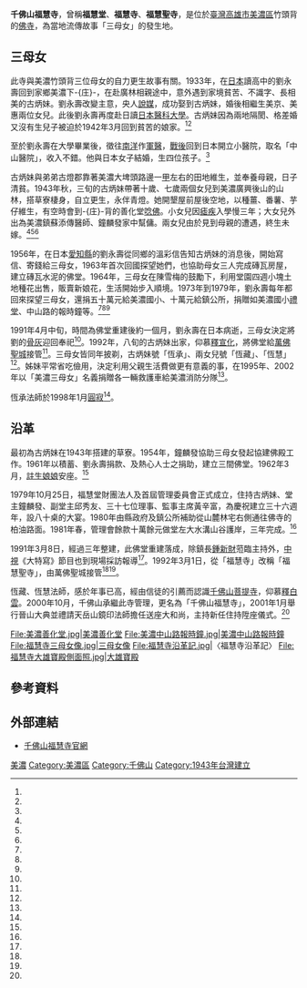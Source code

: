 {{Coord|22.922239|120.558473|display=title}}
{{東亞廟宇
| name = 千佛山福慧寺
| img =File:福慧寺大雄寶殿正面照.jpg
| img_capt = 千佛山福慧寺大雄寶殿 
| image_width = 250px
| location = {{ROC-TWN}}[[高雄市|高雄市]][[美濃區|美濃區]]興隆里興隆3街150巷26號<ref name="張慧意"/><ref name="寺院景觀"/>
| god = [[觀世音菩薩|觀世音菩薩]]
| type = 
| struct = 
| open_year = {{TWN-JPN}}昭和十八年（1943年）
| cere_date =
|}}
'''千佛山福慧寺'''，曾稱'''福慧堂'''、'''福慧寺'''、'''福慧聖寺'''，是位於[[臺灣|臺灣]][[高雄市|高雄市]][[美濃區|美濃區]]竹頭背的[[佛寺|佛寺]]，為當地流傳故事「三母女」的發生地。

== 三母女 ==
此寺與美濃竹頭背三位母女的自力更生故事有關。1933年，在[[日本|日本]]讀高中的劉永壽回到家鄉美濃下-{庄}-，在赴廣林相親途中，意外遇到家境貧苦、不識字、長相美的古炳妹。劉永壽改變主意，央人[[說媒|說媒]]，成功娶到古炳妹，婚後相繼生美京、美惠兩位女兒。此後劉永壽再度赴日讀[[日本醫科大學|日本醫科大學]]。古炳妹因為兩地隔閡、格差婚又沒有生兒子被迫於1942年3月回到貧苦的娘家。<ref name="竹頭背"/><ref name="心法265"/>

至於劉永壽在大學畢業後，徵往[[南洋|南洋]]作[[軍醫|軍醫]]，[[戰後|戰後]]回到日本開立小醫院，取名「中山醫院」，收入不錯。他與日本女子結婚，生四位孩子。<ref name="心法265"/>

古炳妹與弟弟古燈郡靠著美濃大埤頭路邊一[[甲_(單位)|甲]]左右的田地維生，並奉養母親，日子清貧。1943年秋，三旬的古炳妹帶著十歲、七歲兩個女兒到美濃廣興後山的山林，搭草寮棲身，自立更生，永伴青燈。她開墾屋前屋後空地，以種薑、番薯、芋仔維生，有空時會到-{庄}-背的善化堂[[唸佛|唸佛]]。小女兒因[[瘧疾|瘧疾]]入學慢三年；大女兒外出為美濃鎮蘇添傳醫師、鐘麟發家中幫傭。兩女兒由於見到母親的遭遇，終生未嫁。<ref name="竹頭背"/><ref name="心法265"/><ref name="心法266"/>

1956年，在日本[[愛知縣|愛知縣]]的劉永壽從同鄉的溫彩信告知古炳妹的消息後，開始寫信、寄錢給三母女，1963年首次回國探望她們，也協助母女三人完成磚瓦房屋，建立磚瓦水泥的佛堂。1964年，三母女在陳雪梅的鼓勵下，利用堂園四週小塊土地種花出售，販賣新娘花，生活開始步入順境。1973年到1979年，劉永壽每年都回來探望三母女，還捐五十萬元給美濃國小、十萬元給鎮公所，捐贈如美濃國小[[禮堂|禮堂]]、中山路的報時鐘等。<ref name="竹頭背"/><ref name="心法265"/><ref name="心法266"/>

1991年4月中旬，時間為佛堂重建後約一個月，劉永壽在日本病逝，三母女決定將劉的[[骨灰|骨灰]]迎回奉祀<ref name="竹頭背"/>。1992年，八旬的古炳妹出家，仰慕[[釋宣化|釋宣化]]，將佛堂給[[萬佛聖城|萬佛聖城]]接管<ref name="心法263"/>。三母女皆同年披剃，古炳妹號「恆承」、兩女兒號「恆藏」、「恆慧」<ref name="寺院景觀"/>。姊妹平常省吃儉用，決定利用父親生活費做更有意義的事，在1995年、2002年以「美濃三母女」名義捐贈各一輛救護車給美濃消防分隊<ref name="林享禎"/>。

恆承法師於1998年1月[[圓寂|圓寂]]<ref name="寺院景觀"/>。

== 沿革 ==
最初為古炳妹在1943年搭建的草寮。1954年，鐘麟發協助三母女發起協建佛殿工作。1961年以積蓄、劉永壽捐款、及熱心人士之捐助，建立三間佛堂。1962年3月，[[註生娘娘|註生娘娘]]安座。<ref name="心法266"/>

1979年10月25日，福慧堂財團法人及首屆管理委員會正式成立，住持古炳妹、堂主鐘麟發、副堂主邱秀友、三十七位理事、監事主席黃辛富，為慶祝建立三十六週年，設八十桌的大宴。1980年由縣政府及鎮公所補助從山麓林宅右側通往佛寺的柏油路面。1981年春，管理會餘款十萬餘元做堂左大水溝山谷護岸，三年完成。<ref name="心法266"/>

1991年3月8日，經過三年整建，此佛堂重建落成，除鎮長[[鍾新財|鍾新財]]蒞臨主持外，[[中視|中視]]《大特寫》節目也到現場採訪報導<ref name="竹頭背"/>。1992年3月1日，從「福慧寺」改稱「福慧聖寺」，由萬佛聖城接管<ref name="心法266"/><ref name="心法263"/>。

恆藏、恆慧法師，感於年事已高，經由信徒的引薦而認識[[千佛山菩提寺|千佛山菩提寺]]，仰慕[[釋白雲|釋白雲]]。2000年10月，千佛山承繼此寺管理，更名為「千佛山福慧寺」，2001年1月舉行晉山大典並禮請天岳山鏡印法師擔任送座大和尚，主持新任住持陞座儀式。<ref name="寺院景觀"/>

<gallery>
File:美濃善化堂.jpg|美濃善化堂
File:美濃中山路報時鐘.jpg|美濃中山路報時鐘
File:福慧寺三母女像.jpg|三母女像
File:福慧寺沿革記.jpg|〈福慧寺沿革記〉
File:福慧寺大雄寶殿側面照.jpg|大雄寶殿
</gallery>
{{Portal box|高雄|佛教}}

== 參考資料 ==
{{Reflist|1|refs=

<ref name="林享禎">{{Cite news|url=|title=出家姊妹 集資捐贈救護車|author=林享禎|language=zh-tw|publisher=《聯合報》|date=2002-08-15|accessdate=}}</ref>

<ref name="寺院景觀">{{Cite web|url=http://www.chiefsun.org.tw/family/01_about/01_detail.php?Md=6&Id=2&Id=15|author=|title=寺院景觀|language=zh-tw|publisher=千佛山福慧寺|date=|accessdate=2016-10-05|deadurl=yes|archiveurl=https://web.archive.org/web/20161014012727/http://www.chiefsun.org.tw/family/01_about/01_detail.php?Md=6&Id=2&Id=15|archivedate=2016-10-14}}</ref>

<ref name="張慧意">{{Cite web|url=http://templevisit.org/%E5%8F%B0%E7%81%A3%E5%AF%BA%E5%BB%9F%E9%80%9A%E8%A8%8A%E9%8C%84%5C%E9%AB%98%E9%9B%84%E7%B8%A3%E7%BE%8E%E6%BF%83%E9%8E%AE.htm|author=張慧意|title=【高雄縣美濃鎮】寺廟一覽表|language=zh-tw|publisher=古今寺廟巡禮|date=|accessdate=2016-10-05|archive-date=2016-10-13|archive-url=https://archive.is/20161013202940/http://templevisit.org/%E5%8F%B0%E7%81%A3%E5%AF%BA%E5%BB%9F%E9%80%9A%E8%A8%8A%E9%8C%84%5C%E9%AB%98%E9%9B%84%E7%B8%A3%E7%BE%8E%E6%BF%83%E9%8E%AE.htm|dead-url=no}}</ref>

<ref name="心法263">{{cite journal|url=http://www.drbachinese.org/vbs/publish/263/vbs263p024.htm|author=|title=〈法界音〉|journal=《心法雜誌》|issue=第263期|volume=|date=1992-04|accessdate=2016-10-05|publisher=佛教出版社|location=香港|language=zh-hk|archive-date=2016-10-14|archive-url=https://web.archive.org/web/20161014012715/http://www.drbachinese.org/vbs/publish/263/vbs263p024.htm|dead-url=no}}</ref>


<ref name="竹頭背">{{Cite journal |author=|title=〈【竹頭背三母女故事終結】福慧寺重修落成劉永壽返鄉安息〉|journal=《六堆風雲》|issue=第25期|date=1991-07|publisher=六堆風雲雜誌社|location=台灣|language=zh-tw}}</ref>

<ref name="心法265">{{Cite journal|url=http://www.drbachinese.org/vbs/publish/264-265/vbs264-5p037.htm|author=|title=〈福慧堂沿革The Story of Blessings and Wisdom Temple〉|journal=《心法雜誌》|issue=第265期|volume=|date=1992-06|accessdate=2016-10-05|publisher=佛教出版社|location=香港|language=zh-hk|archive-date=2020-02-19|archive-url=https://web.archive.org/web/20200219215333/http://www.drbachinese.org/vbs/publish/264-265/vbs264-5p037.htm|dead-url=no}}</ref>

<ref name="心法266">{{cite journal|url=http://www.drbachinese.org/vbs/publish/266/vbs266p028.htm|author=|title=〈福慧聖寺沿革摘要（續） The Happy Ending to the Story of Blessings and Wisdom Temple〉|journal=《心法雜誌》|issue=第266期|volume=|date=1992-07|accessdate=2016-10-05|publisher=佛教出版社|location=香港|language=zh-hk|archive-date=2019-09-06|archive-url=https://web.archive.org/web/20190906202027/http://www.drbachinese.org/vbs/publish/266/vbs266p028.htm|dead-url=no}}</ref>

}}

== 外部連結 ==
{{Commons_category|Qian Fo Shan Fu Hui Si}}
*[https://web.archive.org/web/20160407161205/http://www.chiefsun.org.tw/family/00_index/00_index.php?Md=6 千佛山福慧寺官網]

[[Category:高雄市觀音寺|美濃]]
[[Category:美濃區|Category:美濃區]]
[[Category:千佛山|Category:千佛山]]
[[Category:1943年台灣建立|Category:1943年台灣建立]]